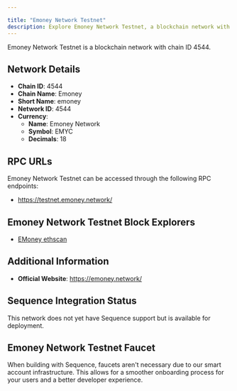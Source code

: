 ```yaml
---

title: "Emoney Network Testnet"
description: Explore Emoney Network Testnet, a blockchain network with chain ID 4544. Learn about its native currency, Emoney Network, and how to interact with the network.
---
```




Emoney Network Testnet is a blockchain network with chain ID 4544.

## Network Details

- **Chain ID**: 4544
- **Chain Name**: Emoney
- **Short Name**: emoney
- **Network ID**: 4544
- **Currency**: 
  - **Name**: Emoney Network
  - **Symbol**: EMYC
  - **Decimals**: 18

## RPC URLs

Emoney Network Testnet can be accessed through the following RPC endpoints:

- https://testnet.emoney.network/

## Emoney Network Testnet Block Explorers

- [EMoney ethscan](https://ethscan.emoney.network)

## Additional Information

- **Official Website**: https://emoney.network/

## Sequence Integration Status

This network does not yet have Sequence support but is available for deployment.

## Emoney Network Testnet Faucet

When building with Sequence, faucets aren't necessary due to our smart account infrastructure. This allows for a smoother onboarding process for your users and a better developer experience.
